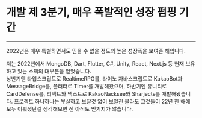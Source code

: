 # 개발 제 3분기, 매우 폭발적인 성장 펌핑 기간

---

2022년은 매우 특별하면서도 믿을 수 없을 정도의 높은 성장폭을 보여준 해입니다.

저는 2022년에서 MongoDB, Dart, Flutter, C#, Unity, React, Next.js 등 현재 보유하고 있는 스팩의 대부분을 얻었습니다.  
상반기엔 타입스크립트로 RealtimeRPG를, 라이노 자바스크립트로 KakaoBot과 MessageBridge를, 플러터로 Timer를 개발해왔으며,
하반기엔 유니티로 CardDefense를, 리액트와 넥스트로 KakaoNacksee와 Sharjects를 개발해왔습니다.
프로젝트 하나하나는 부실하고 보잘것 없어 보일진 몰라도 그것들이 22년 한 해에 모두 이뤄졌단걸 생각해보면 전 아직도 믿기지가 않습니다.
